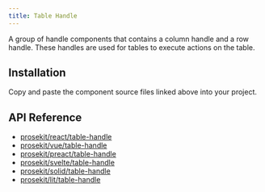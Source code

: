 ```yaml
---
title: Table Handle
---
```



A group of handle components that contains a column handle and a row handle. These handles are used for tables to execute actions on the table.

<Demo story="table" />

## Installation

Copy and paste the component source files linked above into your project.

## API Reference

- [prosekit/react/table-handle](/references/react/table-handle)
- [prosekit/vue/table-handle](/references/vue/table-handle)
- [prosekit/preact/table-handle](/references/preact/table-handle)
- [prosekit/svelte/table-handle](/references/svelte/table-handle)
- [prosekit/solid/table-handle](/references/solid/table-handle)
- [prosekit/lit/table-handle](/references/lit/table-handle)
